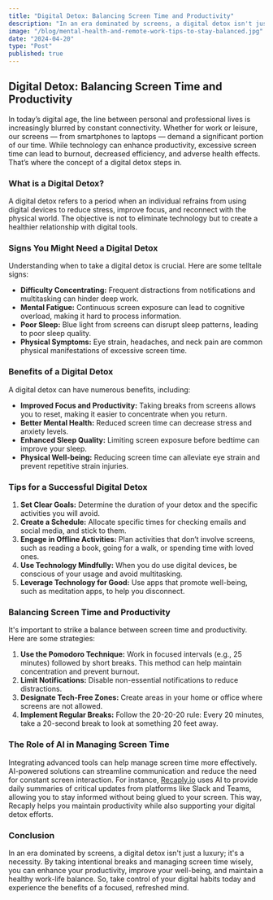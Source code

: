 ```yaml
---
title: "Digital Detox: Balancing Screen Time and Productivity"
description: "In an era dominated by screens, a digital detox isn't just a luxury; it's a necessity. By taking intentional breaks and managing screen time wisely, you can enhance your productivity, improve your well-being, and maintain a healthy work-life balance. So, take control of your digital habits today and experience the benefits of a focused, refreshed mind."
image: "/blog/mental-health-and-remote-work-tips-to-stay-balanced.jpg"
date: "2024-04-20"
type: "Post"
published: true
---
```


## Digital Detox: Balancing Screen Time and Productivity

In today’s digital age, the line between personal and professional lives is increasingly blurred by constant connectivity. Whether for work or leisure, our screens — from smartphones to laptops — demand a significant portion of our time. While technology can enhance productivity, excessive screen time can lead to burnout, decreased efficiency, and adverse health effects. That’s where the concept of a digital detox steps in.

### What is a Digital Detox?

A digital detox refers to a period when an individual refrains from using digital devices to reduce stress, improve focus, and reconnect with the physical world. The objective is not to eliminate technology but to create a healthier relationship with digital tools.

### Signs You Might Need a Digital Detox

Understanding when to take a digital detox is crucial. Here are some telltale signs:

- **Difficulty Concentrating:** Frequent distractions from notifications and multitasking can hinder deep work.
- **Mental Fatigue:** Continuous screen exposure can lead to cognitive overload, making it hard to process information.
- **Poor Sleep:** Blue light from screens can disrupt sleep patterns, leading to poor sleep quality.
- **Physical Symptoms:** Eye strain, headaches, and neck pain are common physical manifestations of excessive screen time.

### Benefits of a Digital Detox

A digital detox can have numerous benefits, including:

- **Improved Focus and Productivity:** Taking breaks from screens allows you to reset, making it easier to concentrate when you return.
- **Better Mental Health:** Reduced screen time can decrease stress and anxiety levels.
- **Enhanced Sleep Quality:** Limiting screen exposure before bedtime can improve your sleep.
- **Physical Well-being:** Reducing screen time can alleviate eye strain and prevent repetitive strain injuries.

### Tips for a Successful Digital Detox

1. **Set Clear Goals:** Determine the duration of your detox and the specific activities you will avoid.
2. **Create a Schedule:** Allocate specific times for checking emails and social media, and stick to them.
3. **Engage in Offline Activities:** Plan activities that don’t involve screens, such as reading a book, going for a walk, or spending time with loved ones.
4. **Use Technology Mindfully:** When you do use digital devices, be conscious of your usage and avoid multitasking.
5. **Leverage Technology for Good:** Use apps that promote well-being, such as meditation apps, to help you disconnect.

### Balancing Screen Time and Productivity

It's important to strike a balance between screen time and productivity. Here are some strategies:

1. **Use the Pomodoro Technique:** Work in focused intervals (e.g., 25 minutes) followed by short breaks. This method can help maintain concentration and prevent burnout.
2. **Limit Notifications:** Disable non-essential notifications to reduce distractions.
3. **Designate Tech-Free Zones:** Create areas in your home or office where screens are not allowed.
4. **Implement Regular Breaks:** Follow the 20-20-20 rule: Every 20 minutes, take a 20-second break to look at something 20 feet away.

### The Role of AI in Managing Screen Time

Integrating advanced tools can help manage screen time more effectively. AI-powered solutions can streamline communication and reduce the need for constant screen interaction. For instance, [Recaply.io](https://recaply.io) uses AI to provide daily summaries of critical updates from platforms like Slack and Teams, allowing you to stay informed without being glued to your screen. This way, Recaply helps you maintain productivity while also supporting your digital detox efforts.

### Conclusion

In an era dominated by screens, a digital detox isn't just a luxury; it's a necessity. By taking intentional breaks and managing screen time wisely, you can enhance your productivity, improve your well-being, and maintain a healthy work-life balance. So, take control of your digital habits today and experience the benefits of a focused, refreshed mind.
